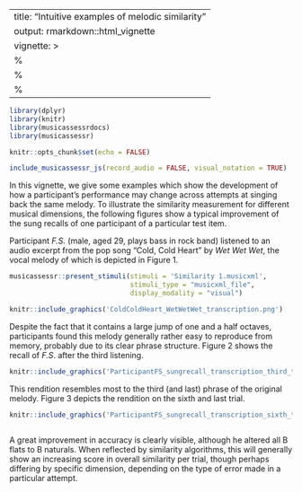 

---
title: "Intuitive examples of melodic similarity"
output: rmarkdown::html_vignette
vignette: >
  %\VignetteIndexEntry{Intuitive examples of melodic similarity}
  %\VignetteEngine{knitr::rmarkdown}
  %\VignetteEncoding{UTF-8}
---


```r

library(dplyr)
library(knitr)
library(musicassessrdocs)
library(musicassessr)

knitr::opts_chunk$set(echo = FALSE)


```

```r

include_musicassessr_js(record_audio = FALSE, visual_notation = TRUE)

```

In this vignette, we give some examples which show the development of how a participant's performance may change across attempts at singing back the same melody. To illustrate the similarity measurement for different musical dimensions, the following figures show a typical improvement of the sung recalls of one participant of a particular test item.

Participant *F.S.* (male, aged 29, plays bass in rock band) listened to an audio excerpt from the pop song "Cold, Cold Heart" by *Wet Wet Wet*, the vocal melody of which is depicted in Figure 1. 


```r

musicassessr::present_stimuli(stimuli = 'Similarity 1.musicxml',
                              stimuli_type = "musicxml_file",
                              display_modality = "visual")

```


```r

knitr::include_graphics('ColdColdHeart_WetWetWet_transcription.png')

```

Despite the fact that it contains a large jump of one and a half octaves, participants found this melody generally rather easy to reproduce from memory, probably due to its clear phrase structure. Figure 2 shows the recall of *F.S*. after the third listening. 


```r

knitr::include_graphics('ParticipantFS_sungrecall_transcription_third_trial.png')

```

This rendition resembles most to the third (and last) phrase of the original melody. Figure 3 depicts the rendition on the sixth and last trial.

```r

knitr::include_graphics('ParticipantFS_sungrecall_transcription_sixth_trial.png')

```


```r



```

A great improvement in accuracy is clearly visible, although he altered all B flats to B naturals. When reflected by similarity algorithms, this will generally show an increasing score in overall similarity  per trial, though perhaps differing by specific dimension, depending on the type of error made in a particular attempt.

